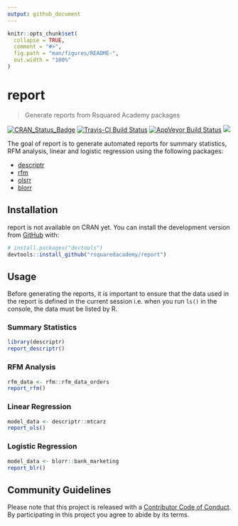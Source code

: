 ```yaml
---
output: github_document
---
```


<!-- README.md is generated from README.Rmd. Please edit that file -->

```r
knitr::opts_chunk$set(
  collapse = TRUE,
  comment = "#>",
  fig.path = "man/figures/README-",
  out.width = "100%"
)
```

# report

> Generate reports from Rsquared Academy packages

[![CRAN\_Status\_Badge](http://www.r-pkg.org/badges/version/report)](https://cran.r-project.org/package=report) 
[![Travis-CI Build Status](https://travis-ci.org/rsquaredacademy/report.svg?branch=master)](https://travis-ci.org/rsquaredacademy/report) [![AppVeyor Build Status](https://ci.appveyor.com/api/projects/status/github/rsquaredacademy/report?branch=master&svg=true)](https://ci.appveyor.com/project/aravindhebbali/reports)  ![](https://img.shields.io/badge/lifecycle-experimental-orange.svg)

The goal of report is to generate automated reports for summary statistics,
RFM analysis, linear and logistic regression using the following packages:

- [descriptr](https://descriptr.rsquaredacademy.com)
- [rfm](https://rfm.rsquaredacademy.com)
- [olsrr](https://olsrr.rsquaredacademy.com)
- [blorr](https://blorr.rsquaredacademy.com)

## Installation

report is not available on CRAN yet. You can install the development version from [GitHub](https://github.com/) with:

``` r
# install.packages("devtools")
devtools::install_github("rsquaredacademy/report")
```

## Usage

Before generating the reports, it is important to ensure that the data used in the report is defined in the current session  i.e. when you run `ls()` in the console, the data must be listed by R. 

### Summary Statistics

```r
library(descriptr)
report_descriptr()
```

### RFM Analysis

```r
rfm_data <- rfm::rfm_data_orders
report_rfm()
```

### Linear Regression

```r
model_data <- descriptr::mtcarz
report_ols()
```

### Logistic Regression

```r
model_data <- blorr::bank_marketing
report_blr()
```

## Community Guidelines

Please note that this project is released with a [Contributor Code of Conduct](CODE_OF_CONDUCT.md).
By participating in this project you agree to abide by its terms.
